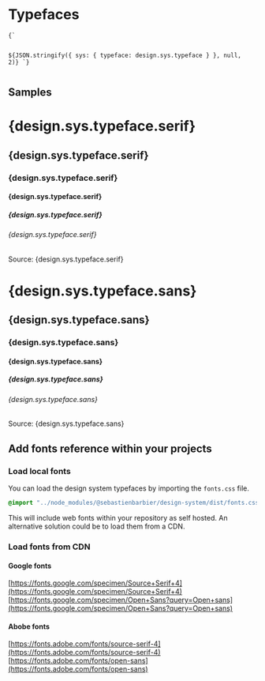 

<Meta title="Design System/Typefaces" />

# Typefaces

<div style={{ paddingBottom: '30px' }}>
<code><pre style={{ fontSize: '0.8em' }}>
{` 

${JSON.stringify({
  sys: {
    typeface: design.sys.typeface
  }
}, null, 2)}
`}
</pre></code>
</div>

## Samples

<h1 className="serif">{design.sys.typeface.serif}</h1>
<h2 className="serif">{design.sys.typeface.serif}</h2>
<h3 className="serif">{design.sys.typeface.serif}</h3>
<h4 className="serif">{design.sys.typeface.serif}</h4>
<h5 className="serif">{design.sys.typeface.serif}</h5>
<h6 className="serif">{design.sys.typeface.serif}</h6>

Source: {design.sys.typeface.serif}

<h1 className="sans">{design.sys.typeface.sans}</h1>
<h2 className="sans">{design.sys.typeface.sans}</h2>
<h3 className="sans">{design.sys.typeface.sans}</h3>
<h4 className="sans">{design.sys.typeface.sans}</h4>
<h5 className="sans">{design.sys.typeface.sans}</h5>
<h6 className="sans">{design.sys.typeface.sans}</h6>

Source: {design.sys.typeface.sans}

<style>
  {`
  .serif, .sans {
    border: 0;
    padding: 0;
    margin: 0;
  }
  .serif {
    font-family: ${design.sys.typeface.serif} !important;
  }
  .sans {
    font-family: ${design.sys.typeface.sans} !important;
  }
  `}
</style>

## Add fonts reference within your projects

### Load local fonts

You can load the design system typefaces by importing the `fonts.css` file.

```scss
@import "../node_modules/@sebastienbarbier/design-system/dist/fonts.css";
```

This will include web fonts within your repository as self hosted. An alternative solution could be to load them from a CDN.

### Load fonts from CDN

#### Google fonts

[https://fonts.google.com/specimen/Source+Serif+4](https://fonts.google.com/specimen/Source+Serif+4)  
[https://fonts.google.com/specimen/Open+Sans?query=Open+sans](https://fonts.google.com/specimen/Open+Sans?query=Open+sans)

#### Abobe fonts

[https://fonts.adobe.com/fonts/source-serif-4](https://fonts.adobe.com/fonts/source-serif-4)  
[https://fonts.adobe.com/fonts/open-sans](https://fonts.adobe.com/fonts/open-sans)